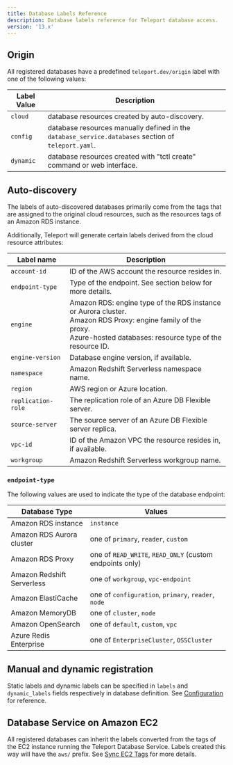 ```yaml
---
title: Database Labels Reference
description: Database labels reference for Teleport database access.
version: '13.x'
---
```


## Origin

All registered databases have a predefined `teleport.dev/origin` label with one
of the following values:

| Label Value | Description                                                                                         |
| ----------- | --------------------------------------------------------------------------------------------------- |
| `cloud`     | database resources created by auto-discovery.                                                       |
| `config`    | database resources manually defined in the `database_service.databases` section of `teleport.yaml`. |
| `dynamic`   | database resources created with "tctl create" command or web interface.                             |

## Auto-discovery

The labels of auto-discovered databases primarily come from the tags that are
assigned to the original cloud resources, such as the resources tags of an
Amazon RDS instance.

Additionally, Teleport will generate certain labels derived from the cloud
resource attributes:

| Label name         | Description                                                                                                                                                                      |
| ------------------ | -------------------------------------------------------------------------------------------------------------------------------------------------------------------------------- |
| `account-id`       | ID of the AWS account the resource resides in.                                                                                                                                   |
| `endpoint-type`    | Type of the endpoint. See section below for more details.                                                                                                                        |
| `engine`           | Amazon RDS: engine type of the RDS instance or Aurora cluster.<br />Amazon RDS Proxy: engine family of the proxy.<br />Azure-hosted databases: resource type of the resource ID. |
| `engine-version`   | Database engine version, if available.                                                                                                                                           |
| `namespace`        | Amazon Redshift Serverless namespace name.                                                                                                                                       |
| `region`           | AWS region or Azure location.                                                                                                                                                    |
| `replication-role` | The replication role of an Azure DB Flexible server.                                                                                                                             |
| `source-server`    | The source server of an Azure DB Flexible server replica.                                                                                                                        |
| `vpc-id`           | ID of the Amazon VPC the resource resides in, if available.                                                                                                                      |
| `workgroup`        | Amazon Redshift Serverless workgroup name.                                                                                                                                       |

### `endpoint-type`

The following values are used to indicate the type of the database endpoint:

| Database Type              | Values                                                   |
| -------------------------- | -------------------------------------------------------- |
| Amazon RDS instance        | `instance`                                               |
| Amazon RDS Aurora cluster  | one of `primary`, `reader`, `custom`                     |
| Amazon RDS Proxy           | one of `READ_WRITE`, `READ_ONLY` (custom endpoints only) |
| Amazon Redshift Serverless | one of `workgroup`, `vpc-endpoint`                       |
| Amazon ElastiCache         | one of `configuration`, `primary`, `reader`, `node`      |
| Amazon MemoryDB            | one of `cluster`, `node`                                 |
| Amazon OpenSearch          | one of `default`, `custom`, `vpc`                        |
| Azure Redis Enterprise     | one of `EnterpriseCluster`, `OSSCluster`                 |

## Manual and dynamic registration

Static labels and dynamic labels can be specified in `labels` and
`dynamic_labels` fields respectively in database definition. See
[Configuration](/docs/ver/13.x/database-access/reference/configuration) for reference.

## Database Service on Amazon EC2

All registered databases can inherit the labels converted from the tags of the
EC2 instance running the Teleport Database Service. Labels created this way
will have the `aws/` prefix. See [Sync EC2
Tags](/docs/ver/13.x/management/guides/ec2-tags) for more details.
